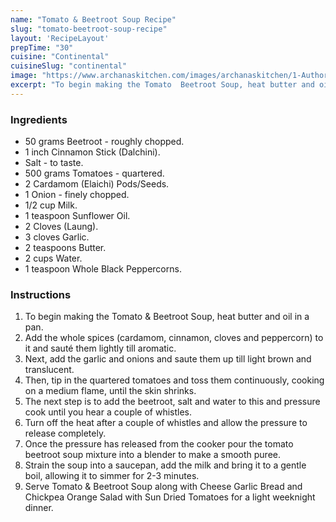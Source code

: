 ---
name: "Tomato & Beetroot Soup Recipe"
slug: "tomato-beetroot-soup-recipe"
layout: 'RecipeLayout'
prepTime: "30"
cuisine: "Continental"
cuisineSlug: "continental"
image: "https://www.archanaskitchen.com/images/archanaskitchen/1-Author/Asha_Venugopal_/Tomato_Soup.jpg"
excerpt: "To begin making the Tomato  Beetroot Soup, heat butter and oil in a pan"
---

### Ingredients

- 50 grams Beetroot - roughly chopped.
- 1 inch Cinnamon Stick (Dalchini).
- Salt - to taste.
- 500 grams Tomatoes - quartered.
- 2 Cardamom (Elaichi) Pods/Seeds.
- 1 Onion - finely chopped.
- 1/2 cup Milk.
- 1 teaspoon Sunflower Oil.
- 2 Cloves (Laung).
- 3 cloves Garlic.
- 2 teaspoons Butter.
- 2 cups Water.
- 1 teaspoon Whole Black Peppercorns.

### Instructions

1. To begin making the Tomato & Beetroot Soup, heat butter and oil in a pan.
1. Add the whole spices (cardamom, cinnamon, cloves and peppercorn) to it and sauté them lightly till aromatic.
1. Next, add the garlic and onions and saute them up till light brown and translucent.
1. Then, tip in the quartered tomatoes and toss them continuously, cooking on a medium flame, until the skin shrinks.
1. The next step is to add the beetroot, salt and water to this and pressure cook until you hear a couple of whistles.
1. Turn off the heat after a couple of whistles and allow the pressure to release completely.
1. Once the pressure has released from the cooker pour the tomato beetroot soup mixture into a blender to make a smooth puree.
1. Strain the soup into a saucepan, add the milk and bring it to a gentle boil, allowing it to simmer for 2-3 minutes.
1. Serve Tomato & Beetroot Soup along with Cheese Garlic Bread and Chickpea Orange Salad with Sun Dried Tomatoes for a light weeknight dinner.
